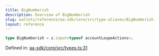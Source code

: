 ```yaml
---
title: BigNumberish
description: Overview of BigNumberish
slug: wallets/reference/aa-sdk/core/src/type-aliases/BigNumberish
layout: reference
---
```


```ts
type BigNumberish = z.input<typeof accountLoupeActions>;
```

Defined in: [aa-sdk/core/src/types.ts:31](https://github.com/alchemyplatform/aa-sdk/blob/4987bdd63823427c48ec21401b71fa3cfc2d0675/aa-sdk/core/src/types.ts#L31)
